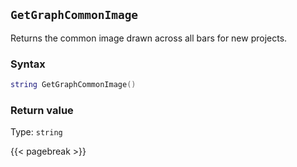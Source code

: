 ## `GetGraphCommonImage`

Returns the common image\index{images!bar backgrounds} drawn across all bars for new projects.

### Syntax {-}

``` .lua
string GetGraphCommonImage()
```


### Return value {-}

Type: `string`


{{< pagebreak >}}